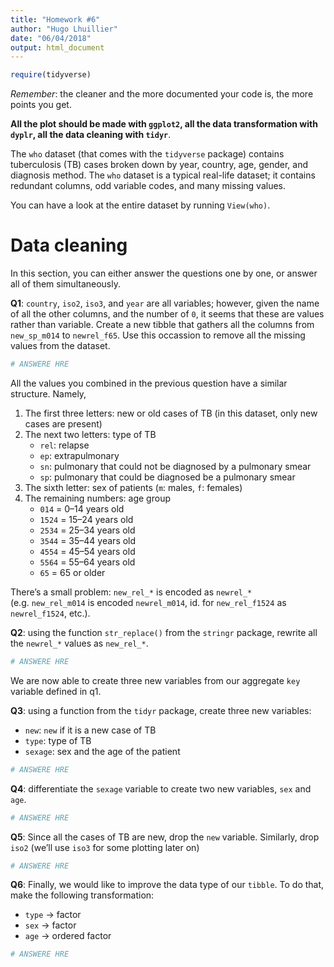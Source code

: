 ```yaml
---
title: "Homework #6"
author: "Hugo Lhuillier"
date: "06/04/2018"
output: html_document
---
```


```r
require(tidyverse)
```

_Remember_: the cleaner and the more documented your code is, the more points you get.

**All the plot should be made with `ggplot2`, all the data transformation with `dyplr`, all the data cleaning with `tidyr`**.

The `who` dataset (that comes with the `tidyverse` package) contains  tuberculosis (TB) cases broken down by year, country, age, gender, and diagnosis method. The `who` dataset is a typical real-life dataset; it contains redundant columns, odd variable codes, and many missing values. 

You can have a look at the entire dataset by running `View(who)`. 

# Data cleaning

In this section, you can either answer the questions one by one, or answer all of them simultaneously. 

**Q1**: `country`, `iso2`, `iso3`, and `year` are all variables; however, given the name of all the other columns, and the number of `0`, it seems that these are values rather than variable. Create a new tibble that gathers all the columns from `new_sp_m014` to `newrel_f65`. Use this occassion to remove all the missing values from the dataset.

```r
# ANSWERE HRE
```

All the values you combined in the previous question have a similar structure. Namely,

1. The first three letters: new or old cases of TB (in this dataset, only new cases are present) 
1. The next two letters: type of TB
    - `rel`: relapse
    - `ep`: extrapulmonary
    - `sn`: pulmonary that could not be diagnosed by a pulmonary smear 
    - `sp`: pulmonary that could be diagnosed be a pulmonary smear 
1. The sixth letter: sex of patients (`m`: males, `f`: females)
1. The remaining numbers: age group
    - `014` = 0–14 years old
    - `1524` = 15–24 years old
    - `2534` = 25–34 years old
    - `3544` = 35–44 years old
    - `4554` = 45–54 years old
    - `5564` = 55–64 years old
    - `65` = 65 or older

There's a small problem: `new_rel_*` is encoded as `newrel_*` (e.g. `new_rel_m014` is encoded `newrel_m014`, id. for `new_rel_f1524` as `newrel_f1524`, etc.).

**Q2**: using the function `str_replace()` from the `stringr` package, rewrite all the `newrel_*` values as `new_rel_*`. 

```r
# ANSWERE HRE
```

We are now able to create three new variables from our aggregate `key` variable defined in q1. 

**Q3**: using a function from the `tidyr` package, create three new variables:

  - `new`: `new` if it is a new case of TB
  - `type`: type of TB
  - `sexage`: sex and the age of the patient 
    
```r
# ANSWERE HRE
```  

**Q4**: differentiate the `sexage` variable to create two new variables, `sex` and `age`.

```r
# ANSWERE HRE
```

**Q5**: Since all the cases of TB are new, drop the `new` variable. Similarly, drop `iso2` (we'll use `iso3` for some plotting later on)

```r
# ANSWERE HRE
```

**Q6**: Finally, we would like to improve the data type of our `tibble`. To do that, make the following transformation:

  - `type` -> factor 
  - `sex`  -> factor 
  - `age`  -> ordered factor
    
```r
# ANSWERE HRE
```


